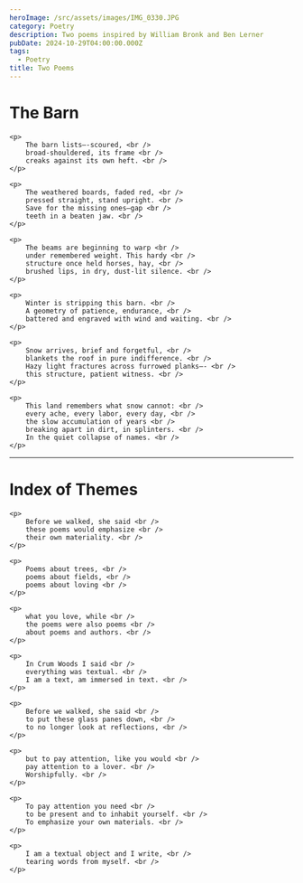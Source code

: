 ```yaml
---
heroImage: /src/assets/images/IMG_0330.JPG
category: Poetry
description: Two poems inspired by William Bronk and Ben Lerner
pubDate: 2024-10-29T04:00:00.000Z
tags:
  - Poetry
title: Two Poems
---
```


# The Barn

    <p>
        The barn lists—-scoured, <br />
        broad-shouldered, its frame <br />
        creaks against its own heft. <br />
    </p>

    <p>
        The weathered boards, faded red, <br />
        pressed straight, stand upright. <br />
        Save for the missing ones—gap <br />
        teeth in a beaten jaw. <br />
    </p>

    <p>
        The beams are beginning to warp <br />
        under remembered weight. This hardy <br />
        structure once held horses, hay, <br />
        brushed lips, in dry, dust-lit silence. <br />
    </p>

    <p>
        Winter is stripping this barn. <br />
        A geometry of patience, endurance, <br />
        battered and engraved with wind and waiting. <br />
    </p>

    <p>
        Snow arrives, brief and forgetful, <br />
        blankets the roof in pure indifference. <br />
        Hazy light fractures across furrowed planks—- <br />
        this structure, patient witness. <br />
    </p>

    <p>
        This land remembers what snow cannot: <br />
        every ache, every labor, every day, <br />
        the slow accumulation of years <br />
        breaking apart in dirt, in splinters. <br />
        In the quiet collapse of names. <br />
    </p>

---

# Index of Themes

    <p>
        Before we walked, she said <br />
        these poems would emphasize <br />
        their own materiality. <br />
    </p>

    <p>
        Poems about trees, <br />
        poems about fields, <br />
        poems about loving <br />
    </p>

    <p>
        what you love, while <br />
        the poems were also poems <br />
        about poems and authors. <br />
    </p>

    <p>
        In Crum Woods I said <br />
        everything was textual. <br />
        I am a text, am immersed in text. <br />
    </p>

    <p>
        Before we walked, she said <br />
        to put these glass panes down, <br />
        to no longer look at reflections, <br />
    </p>

    <p>
        but to pay attention, like you would <br />
        pay attention to a lover. <br />
        Worshipfully. <br />
    </p>

    <p>
        To pay attention you need <br />
        to be present and to inhabit yourself. <br />
        To emphasize your own materials. <br />
    </p>

    <p>
        I am a textual object and I write, <br />
        tearing words from myself. <br />
    </p>
